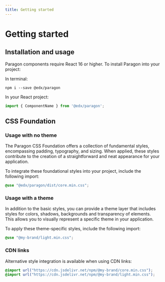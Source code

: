 ```yaml
---
title: Getting started
---
```


# Getting started

## Installation and usage

Paragon components require React 16 or higher. To install Paragon into your project:

In terminal:

```
npm i --save @edx/paragon
```

In your React project:

```jsx
import { ComponentName } from '@edx/paragon';
```

## CSS Foundation

### Usage with no theme
The Paragon CSS Foundation offers a collection of fundamental styles, encompassing padding, typography, and sizing.
When applied, these styles contribute to the creation of a straightforward and neat appearance for your application.

To integrate these foundational styles into your project, include the following import:

```scss
@use "@edx/paragon/dist/core.min.css";
```

### Usage with a theme
In addition to the basic styles, you can provide a theme layer that includes styles for colors, shadows,
backgrounds and transparency of elements. This allows you to visually represent a specific theme in your application.

To apply these theme-specific styles, include the following import:

```scss
@use "@my-brand/light.min.css";
```
### CDN links
Alternative style integration is available when using CDN links:

```scss
@import url("https://cdn.jsdelivr.net/npm/@my-brand/core.min.css");
@import url("https://cdn.jsdelivr.net/npm/@my-brand/light.min.css");
```
